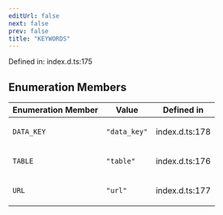 ```yaml
---
editUrl: false
next: false
prev: false
title: "KEYWORDS"
---
```


Defined in: index.d.ts:175

## Enumeration Members

<table>
<thead>
<tr>
<th>Enumeration Member</th>
<th>Value</th>
<th>Defined in</th>
</tr>
</thead>
<tbody>
<tr>
<td>

<a id="data_key"></a> `DATA_KEY`

</td>
<td>

`"data_key"`

</td>
<td>

index.d.ts:178

</td>
</tr>
<tr>
<td>

<a id="table"></a> `TABLE`

</td>
<td>

`"table"`

</td>
<td>

index.d.ts:176

</td>
</tr>
<tr>
<td>

<a id="url"></a> `URL`

</td>
<td>

`"url"`

</td>
<td>

index.d.ts:177

</td>
</tr>
</tbody>
</table>
